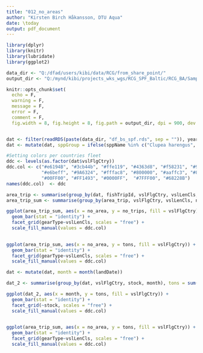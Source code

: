 ```yaml
---
title: "012_no_areas"
author: "Kirsten Birch Håkansson, DTU Aqua"
date: \today
output: pdf_document
---
```




```r

library(dplyr)
library(knitr)
library(lubridate)
library(ggplot2)

data_dir <- "Q:/dfad/users/kibi/data/RCG/from_share_point/"
output_dir <- "Q:/mynd/kibi/projects_wks_wgs/RCG_SPF_Baltic/RCG_BA/SamplingPlans/SmallPelagics/output/012/"

knitr::opts_chunk$set(
  echo = F,
  warning = F,
  message = F,
  error = F,
  comment = F,
  fig.width = 8, fig.height = 8, fig.path = output_dir, dpi = 900, dev = 'jpeg', results = 'asis')



```

```r

dat <- filter(readRDS(paste(data_dir, "df_bs_spf.rds", sep = "")), year == 2017 & sppName %in% c("Clupea harengus", "Sprattus sprattus"))
dat <- mutate(dat, sppGroup = ifelse(sppName %in% c("Clupea harengus", "Sprattus sprattus"), "HER+SPR", "Other"))

```

```r

#Setting colors per countries fleet
ddc <- levels(as.factor(dat$vslFlgCtry))
ddc.col <- c("#e6194B", "#3cb44b", "#ffe119", "#4363d8", "#f58231", "#911eb4", "#42d4f4", "#f032e6", "#bfef45", "#fabebe", "#469990",
             "#e6beff", "#9A6324", "#fffac8", "#800000", "#aaffc3", "#808000", "#ffd8b1", "#000075", "#a9a9a9", "#FF0000", "#000000",
             "#00FF00", "#FF1493", "#0000FF",  "#7FFF00", "#68228B")
names(ddc.col)  <- ddc

```

```r

area_trip <- summarise(group_by(dat, fishTripId, vslFlgCtry, vslLenCls, gearType), no_area = length(unique(area)), tons = sum(landWt / 1000))
area_trip_sum <- summarise(group_by(area_trip, vslFlgCtry, vslLenCls, no_area, gearType), no_trips = length(unique(fishTripId)), tons = sum(tons))

ggplot(area_trip_sum, aes(x = no_area, y = no_trips, fill = vslFlgCtry)) +
  geom_bar(stat = "identity") +
  facet_grid(gearType~vslLenCls, scales = "free") +
  scale_fill_manual(values = ddc.col)
  

ggplot(area_trip_sum, aes(x = no_area, y = tons, fill = vslFlgCtry)) +
  geom_bar(stat = "identity") +
  facet_grid(gearType~vslLenCls, scales = "free") +
  scale_fill_manual(values = ddc.col)

```

```r

dat <- mutate(dat, month = month(landDate))

dat_2 <- summarise(group_by(dat, vslFlgCtry, stock, month), tons = sum(landWt / 1000))

ggplot(dat_2, aes(x = month, y = tons, fill = vslFlgCtry)) +
  geom_bar(stat = "identity") +
  facet_grid(~stock, scales = "free") +
  scale_fill_manual(values = ddc.col)
  

ggplot(area_trip_sum, aes(x = no_area, y = tons, fill = vslFlgCtry)) +
  geom_bar(stat = "identity") +
  facet_grid(gearType~vslLenCls, scales = "free") +
  scale_fill_manual(values = ddc.col)
```

